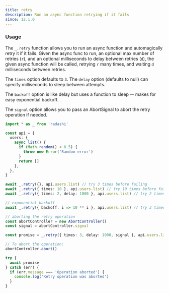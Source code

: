 ```yaml
---
title: retry
description: Run an async function retrying if it fails
since: 12.1.0
---
```


### Usage

The `_.retry` function allows you to run an async function and automagically retry it if it fails. Given the async func to run, an optional max number of retries (`r`), and an optional milliseconds to delay between retries (`d`), the given async function will be called, retrying `r` many times, and waiting `d` milliseconds between retries.

The `times` option defaults to `3`. The `delay` option (defaults to null) can specify milliseconds to sleep between attempts.

The `backoff` option is like delay but uses a function to sleep -- makes for easy exponential backoff.

The `signal` option allows you to pass an AbortSignal to abort the retry operation if needed.

```ts
import * as _ from 'radashi'

const api = {
  users: {
    async list() {
      if (Math.random() < 0.5) {
        throw new Error('Random error')
      }
      return []
    },
  },
}

await _.retry({}, api.users.list) // try 3 times before failing
await _.retry({ times: 10 }, api.users.list) // try 10 times before failing
await _.retry({ times: 2, delay: 1000 }, api.users.list) // try 2 times with 1 second delay

// exponential backoff
await _.retry({ backoff: i => 10 ** i }, api.users.list) // try 3 times with 10, 100, 1000 ms delay

// aborting the retry operation
const abortController = new AbortController()
const signal = abortController.signal

const promise = _.retry({ times: 3, delay: 1000, signal }, api.users.list)

// To abort the operation:
abortController.abort()

try {
  await promise
} catch (err) {
  if (err.message === 'Operation aborted') {
    console.log('Retry operation was aborted')
  }
}
```
